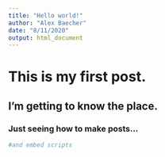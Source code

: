 ```yaml
---
title: "Hello world!"
author: "Alex Baecher"
date: "8/11/2020"
output: html_document
---
```


# This is my first post. 
## I'm getting to know the place.  
### Just seeing how to make posts...

```r
#and embed scripts
```


